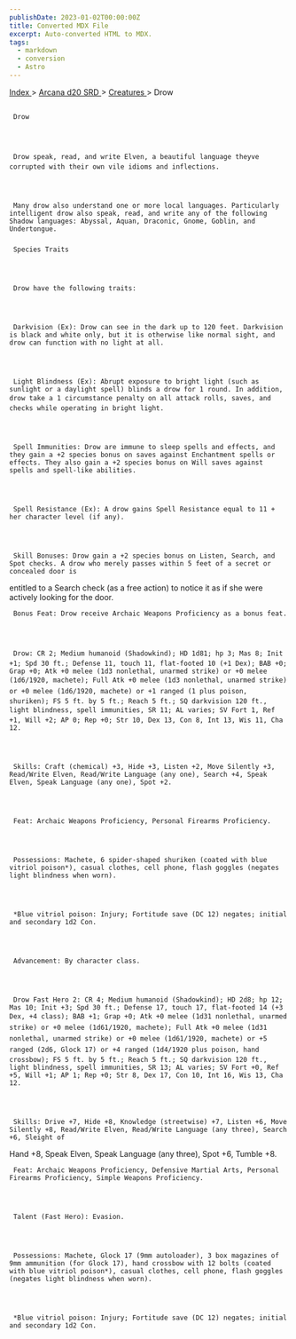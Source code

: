 ```yaml
---
publishDate: 2023-01-02T00:00:00Z
title: Converted MDX File
excerpt: Auto-converted HTML to MDX.
tags:
  - markdown
  - conversion
  - Astro
---
```







[
      Index
     ](-index)
     >
     [
      Arcana d20 SRD
     ](arcana-d20-srd-index)
     >
     [
      Creatures
     ](arcana-d20-srd-creatures-index)
     > Drow
    





## 
     Drow
    



     Drow speak, read, and write Elven, a beautiful language theyve corrupted with their own vile idioms and inflections.
    



     Many drow also understand one or more local languages. Particularly intelligent drow also speak, read, and write any of the following Shadow languages: Abyssal, Aquan, Draconic, Gnome, Goblin, and Undertongue.
    


### 
     Species Traits
    



     Drow have the following traits:
    



     Darkvision (Ex): Drow can see in the dark up to 120 feet. Darkvision is black and white only, but it is otherwise like normal sight, and drow can function with no light at all.
    



     Light Blindness (Ex): Abrupt exposure to bright light (such as sunlight or a daylight spell) blinds a drow for 1 round. In addition, drow take a 1 circumstance penalty on all attack rolls, saves, and checks while operating in bright light.
    



     Spell Immunities: Drow are immune to sleep spells and effects, and they gain a +2 species bonus on saves against Enchantment spells or effects. They also gain a +2 species bonus on Will saves against spells and spell-like abilities.
    



     Spell Resistance (Ex): A drow gains Spell Resistance equal to 11 + her character level (if any).
    



     Skill Bonuses: Drow gain a +2 species bonus on Listen, Search, and Spot checks. A drow who merely passes within 5 feet of a secret or concealed door is
entitled to a Search check (as a free action) to notice it as if she were actively looking for the door.
    



     Bonus Feat: Drow receive Archaic Weapons Proficiency as a bonus feat.
    



     Drow: CR 2; Medium humanoid (Shadowkind); HD 1d81; hp 3; Mas 8; Init +1; Spd 30 ft.; Defense 11, touch 11, flat-footed 10 (+1 Dex); BAB +0; Grap +0; Atk +0 melee (1d3 nonlethal, unarmed strike) or +0 melee (1d6/1920, machete); Full Atk +0 melee (1d3 nonlethal, unarmed strike) or +0 melee (1d6/1920, machete) or +1 ranged (1 plus poison, shuriken); FS 5 ft. by 5 ft.; Reach 5 ft.; SQ darkvision 120 ft., light blindness, spell immunities, SR 11; AL varies; SV Fort 1, Ref +1, Will +2; AP 0; Rep +0; Str 10, Dex 13, Con 8, Int 13, Wis 11, Cha 12.
    



     Skills: Craft (chemical) +3, Hide +3, Listen +2, Move Silently +3, Read/Write Elven, Read/Write Language (any one), Search +4, Speak Elven, Speak Language (any one), Spot +2.
    



     Feat: Archaic Weapons Proficiency, Personal Firearms Proficiency.
    



     Possessions: Machete, 6 spider-shaped shuriken (coated with blue vitriol poison*), casual clothes, cell phone, flash goggles (negates light blindness when worn).
    



     *Blue vitriol poison: Injury; Fortitude save (DC 12) negates; initial and secondary 1d2 Con.
    



     Advancement: By character class.
    



     Drow Fast Hero 2: CR 4; Medium humanoid (Shadowkind); HD 2d8; hp 12; Mas 10; Init +3; Spd 30 ft.; Defense 17, touch 17, flat-footed 14 (+3 Dex, +4 class); BAB +1; Grap +0; Atk +0 melee (1d31 nonlethal, unarmed strike) or +0 melee (1d61/1920, machete); Full Atk +0 melee (1d31 nonlethal, unarmed strike) or +0 melee (1d61/1920, machete) or +5 ranged (2d6, Glock 17) or +4 ranged (1d4/1920 plus poison, hand crossbow); FS 5 ft. by 5 ft.; Reach 5 ft.; SQ darkvision 120 ft., light blindness, spell immunities, SR 13; AL varies; SV Fort +0, Ref +5, Will +1; AP 1; Rep +0; Str 8, Dex 17, Con 10, Int 16, Wis 13, Cha 12.
    



     Skills: Drive +7, Hide +8, Knowledge (streetwise) +7, Listen +6, Move Silently +8, Read/Write Elven, Read/Write Language (any three), Search +6, Sleight of
Hand +8, Speak Elven, Speak Language (any three), Spot +6, Tumble +8.
    



     Feat: Archaic Weapons Proficiency, Defensive Martial Arts, Personal Firearms Proficiency, Simple Weapons Proficiency.
    



     Talent (Fast Hero): Evasion.
    



     Possessions: Machete, Glock 17 (9mm autoloader), 3 box magazines of 9mm ammunition (for Glock 17), hand crossbow with 12 bolts (coated with blue vitriol poison*), casual clothes, cell phone, flash goggles (negates light blindness when worn).
    



     *Blue vitriol poison: Injury; Fortitude save (DC 12) negates; initial and secondary 1d2 Con.
    




